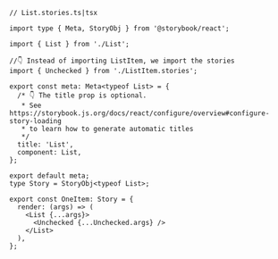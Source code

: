 ```tsx
// List.stories.ts|tsx

import type { Meta, StoryObj } from '@storybook/react';

import { List } from './List';

//👇 Instead of importing ListItem, we import the stories
import { Unchecked } from './ListItem.stories';

export const meta: Meta<typeof List> = {
  /* 👇 The title prop is optional.
   * See https://storybook.js.org/docs/react/configure/overview#configure-story-loading
   * to learn how to generate automatic titles
   */
  title: 'List',
  component: List,
};

export default meta;
type Story = StoryObj<typeof List>;

export const OneItem: Story = {
  render: (args) => (
    <List {...args}>
      <Unchecked {...Unchecked.args} />
    </List>
  ),
};
```
